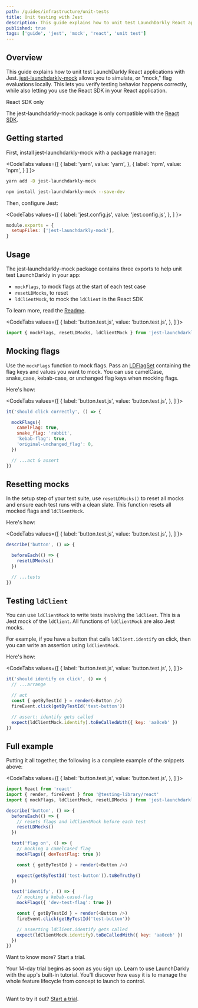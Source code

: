 ```yaml
---
path: /guides/infrastructure/unit-tests
title: Unit testing with Jest
description: This guide explains how to unit test LaunchDarkly React applications with Jest. jest-launchdarkly-mock allows you to mock flag evaluations locally to ensure intended testing behavior while still directly utilizing the React SDK in your React application.
published: true
tags: ['guide', 'jest', 'mock', 'react', 'unit test']
---
```


## Overview

This guide explains how to unit test LaunchDarkly React applications with Jest. [jest-launchdarkly-mock](https://github.com/launchdarkly/jest-launchdarkly-mock) allows you to simulate, or "mock," flag evaluations locally. This lets you verify testing behavior happens correctly, while also letting you use the React SDK in your React application.

<Callout intent="info">
<CalloutTitle>React SDK only</CalloutTitle>
<CalloutDescription>

The jest-launchdarkly-mock package is only compatible with the [React SDK](/sdk/client-side/react/react-web).

</CalloutDescription>
</Callout>

## Getting started

First, install jest-launchdarkly-mock with a package manager:

<CodeTabs
values={[
{ label: 'yarn', value: 'yarn', },
{ label: 'npm', value: 'npm', }
]
}>
<CodeTabItem value="yarn">

```bash
yarn add -D jest-launchdarkly-mock
```

</CodeTabItem>
<CodeTabItem value="npm">

```bash
npm install jest-launchdarkly-mock --save-dev
```

</CodeTabItem>
</CodeTabs>

Then, configure Jest:

<CodeTabs
values={[
{ label: 'jest.config.js', value: 'jest.config.js', },
]
}>
<CodeTabItem value="jest.config.js">

```js
module.exports = {
  setupFiles: ['jest-launchdarkly-mock'],
}
```

</CodeTabItem>
</CodeTabs>

## Usage

The jest-launchdarkly-mock package contains three exports to help unit test LaunchDarkly in your app:

* `mockFlags`, to mock flags at the start of each test case
* `resetLDMocks`, to reset
* `ldClientMock`, to mock the `ldClient` in the React SDK

To learn more, read the [Readme](https://github.com/launchdarkly/jest-launchdarkly-mock#usage).

<CodeTabs
values={[
{ label: 'button.test.js', value: 'button.test.js', },
]
}>
<CodeTabItem value="button.test.js">

```js
import { mockFlags, resetLDMocks, ldClientMock } from 'jest-launchdarkly-mock'
```

</CodeTabItem>
</CodeTabs>

## Mocking flags

Use the `mockFlags` function to mock flags. Pass an [LDFlagSet](https://launchdarkly.github.io/js-client-sdk/interfaces/LDFlagSet.html) containing the flag keys and values you want to mock. You can use camelCase, snake_case, kebab-case, or unchanged flag keys when mocking flags.

Here's how:

<CodeTabs
values={[
{ label: 'button.test.js', value: 'button.test.js', },
]
}>
<CodeTabItem value="button.test.js">

```js
it('should click correctly', () => {

  mockFlags({
    camelFlag: true,
    snake_flag: 'rabbit',
    'kebab-flag': true,
    'original-unchanged_flag': 0,
  })

  // ...act & assert
})
```

</CodeTabItem>
</CodeTabs>

## Resetting mocks

In the setup step of your test suite, use `resetLDMocks()` to reset all mocks and ensure each test runs with a clean slate. This function resets all mocked flags and `ldClientMock`.

Here's how:

<CodeTabs
values={[
{ label: 'button.test.js', value: 'button.test.js', },
]
}>
<CodeTabItem value="button.test.js">

```js
describe('button', () => {

  beforeEach(() => {
    resetLDMocks()
  })

  // ...tests
})
```

</CodeTabItem>
</CodeTabs>

## Testing `ldClient`

You can use `ldClientMock` to write tests involving the `ldClient`. This is a Jest mock of the `ldClient`. All functions of `ldClientMock` are also Jest mocks.

For example, if you have a button that calls `ldClient.identify` on click, then you can write an assertion using `ldClientMock`.

Here's how:

<CodeTabs
values={[
{ label: 'button.test.js', value: 'button.test.js', },
]
}>
<CodeTabItem value="button.test.js">

```js
it('should identify on click', () => {
  // ...arrange

  // act
  const { getByTestId } = render(<Button />)
  fireEvent.click(getByTestId('test-button'))

  // assert: identify gets called
  expect(ldClientMock.identify).toBeCalledWith({ key: 'aa0ceb' })
})
```

</CodeTabItem>
</CodeTabs>

## Full example

Putting it all together, the following is a complete example of the snippets above:

<CodeTabs
values={[
{ label: 'button.test.js', value: 'button.test.js', },
]
}>
<CodeTabItem value="button.test.js">

```js
import React from 'react'
import { render, fireEvent } from '@testing-library/react'
import { mockFlags, ldClientMock, resetLDMocks } from 'jest-launchdarkly-mock'

describe('button', () => {
  beforeEach(() => {
    // resets flags and ldClientMock before each test
    resetLDMocks()
  })

  test('flag on', () => {
    // mocking a camelCased flag
    mockFlags({ devTestFlag: true })

    const { getByTestId } = render(<Button />)

    expect(getByTestId('test-button')).toBeTruthy()
  })

  test('identify', () => {
    // mocking a kebab-cased-flag
    mockFlags({ 'dev-test-flag': true })

    const { getByTestId } = render(<Button />)
    fireEvent.click(getByTestId('test-button'))

    // asserting ldClient.identify gets called
    expect(ldClientMock.identify).toBeCalledWith({ key: 'aa0ceb' })
  })
})
```

</CodeTabItem>
</CodeTabs>

<Callout intent="primary" site="launchDarkly">
<CalloutTitle>Want to know more? Start a trial.</CalloutTitle>
<CalloutDescription>

Your 14-day trial begins as soon as you sign up. Learn to use LaunchDarkly with the app's built-in tutorial. You'll discover how easy it is to manage the whole feature lifecycle from concept to launch to control.<br/><br/>

Want to try it out? [Start a trial](https://launchdarkly.com/start-trial/).

</CalloutDescription>
</Callout>
